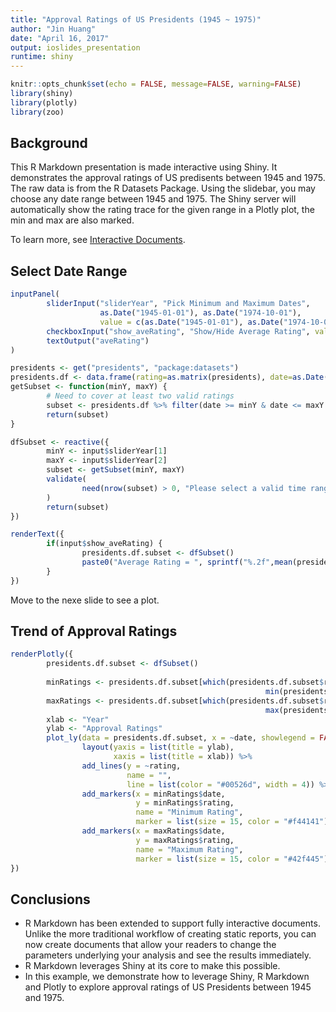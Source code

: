```yaml
---
title: "Approval Ratings of US Presidents (1945 ~ 1975)"
author: "Jin Huang"
date: "April 16, 2017"
output: ioslides_presentation
runtime: shiny
---
```


```r
knitr::opts_chunk$set(echo = FALSE, message=FALSE, warning=FALSE)
library(shiny)
library(plotly)
library(zoo)
```

## Background

This R Markdown presentation is made interactive using Shiny. It demonstrates the approval ratings of US predisents between 1945 and 1975.  The raw data is from the R Datasets Package.  Using the slidebar, you may choose any date range between 1945 and 1975.  The Shiny server will automatically show the rating trace for the given range in a Plotly plot, the min and max are also marked. 

To learn more, see [Interactive Documents](http://rmarkdown.rstudio.com/authoring_shiny.html).

## Select Date Range

```r
inputPanel(
        sliderInput("sliderYear", "Pick Minimum and Maximum Dates",
                    as.Date("1945-01-01"), as.Date("1974-10-01"), 
                    value = c(as.Date("1945-01-01"), as.Date("1974-10-01")), timeFormat = "%Y", step = 100),
        checkboxInput("show_aveRating", "Show/Hide Average Rating", value = TRUE),
        textOutput("aveRating")
)

presidents <- get("presidents", "package:datasets")
presidents.df <- data.frame(rating=as.matrix(presidents), date=as.Date(time(presidents)))
getSubset <- function(minY, maxY) {
        # Need to cover at least two valid ratings
        subset <- presidents.df %>% filter(date >= minY & date <= maxY & !is.na(rating))
        return(subset)
} 

dfSubset <- reactive({
        minY <- input$sliderYear[1]
        maxY <- input$sliderYear[2]
        subset <- getSubset(minY, maxY)
        validate(
                need(nrow(subset) > 0, "Please select a valid time range")
        )
        return(subset)
})

renderText({ 
        if(input$show_aveRating) {
                presidents.df.subset <- dfSubset()
                paste0("Average Rating = ", sprintf("%.2f",mean(presidents.df.subset$rating, na.rm = TRUE)))
        }
})

```
Move to the nexe slide to see a plot. 

## Trend of Approval Ratings

```r
renderPlotly({
        presidents.df.subset <- dfSubset()
        
        minRatings <- presidents.df.subset[which(presidents.df.subset$rating == 
                                                         min(presidents.df.subset$rating, na.rm = TRUE)),]
        maxRatings <- presidents.df.subset[which(presidents.df.subset$rating == 
                                                         max(presidents.df.subset$rating, na.rm = TRUE)),]
        xlab <- "Year"
        ylab <- "Approval Ratings"
        plot_ly(data = presidents.df.subset, x = ~date, showlegend = FALSE) %>% 
                layout(yaxis = list(title = ylab), 
                       xaxis = list(title = xlab)) %>%
                add_lines(y = ~rating, 
                          name = "",
                          line = list(color = "#00526d", width = 4)) %>%
                add_markers(x = minRatings$date,
                            y = minRatings$rating,
                            name = "Minimum Rating",
                            marker = list(size = 15, color = "#f44141")) %>%
                add_markers(x = maxRatings$date,
                            y = maxRatings$rating,
                            name = "Maximum Rating",
                            marker = list(size = 15, color = "#42f445"))
})
```

## Conclusions

- R Markdown has been extended to support fully interactive documents. Unlike the more traditional workflow of creating static reports, you can now create documents that allow your readers to change the parameters underlying your analysis and see the results immediately.
- R Markdown leverages Shiny at its core to make this possible. 
- In this example, we demonstrate how to leverage Shiny, R Markdown and Plotly to explore approval ratings of US Presidents between 1945 and 1975.

